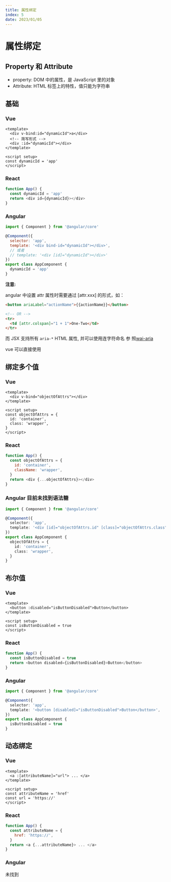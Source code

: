 ```yaml
---
title: 属性绑定
index: 5
date: 2023/01/05
---
```


# 属性绑定

## Property 和 Attribute

- property: DOM 中的属性，是 JavaScript 里的对象
- Attribute: HTML 标签上的特性，值只能为字符串

## 基础

### Vue

```vue
<template>
  <div v-bind:id="dynamicId">a</div>
  <!-- 简写形式 -->
  <div :id="dynamicId"></div>
</template>

<script setup>
const dynamicId = 'app'
</script>
```

### React

```javascript
function App() {
  const dynamicId = 'app'
  return <div id={dynamicId}></div>
}
```

### Angular

```javascript
import { Component } from '@angular/core'

@Component({
  selector: 'app',
  template: '<div bind-id="dynamicId"></div>',
  // 或者
  // template: '<div [id]="dynamicId"></div>'
})
export class AppComponent {
  dynamicId = 'app'
}
```

**注意:**

angular 中设置 attr 属性时需要通过 [attr.xxx] 的形式，如：

```html
<button ariaLabel="actionName">{{actionName}}</button>

<!-- OR -->
<tr>
  <td [attr.colspan]="1 + 1">One-Two</td>
</tr>
```

而 JSX 支持所有 `aria-*` HTML 属性, 并可以使用连字符命名 参
照[wai-aria](https://zh-hans.reactjs.org/docs/accessibility.html#wai-aria)

vue 可以直接使用

## 绑定多个值

### Vue

```vue
<template>
  <div v-bind="objectOfAttrs"></div>
</template>

<script setup>
const objectOfAttrs = {
  id: 'container',
  class: 'wrapper',
}
</script>
```

### React

```javascript
function App() {
  const objectOfAttrs = {
    id: 'container',
    className: 'wrapper',
  }
  return <div {...objectOfAttrs}></div>
}
```

### Angular 目前未找到语法糖

```typescript
import { Component } from '@angular/core'

@Component({
  selector: 'app',
  template: '<div [id]="objectOfAttrs.id" [class]="objectOfAttrs.class"></div>',
})
export class AppComponent {
  objectOfAttrs = {
    id: 'container',
    class: 'wrapper',
  }
}
```

## 布尔值

### Vue

```vue
<template>
  <button :disabled="isButtonDisabled">Button</button>
</template>

<script setup>
const isButtonDisabled = true
</script>
```

### React

```javascript
function App() {
  const isButtonDisabled = true
  return <button disabled={isButtonDisabled}>Button</button>
}
```

### Angular

```typescript
import { Component } from '@angular/core'

@Component({
  selector: 'app',
  template: '<button [disabled]="isButtonDisabled">Button</button>',
})
export class AppComponent {
  isButtonDisabled = true
}
```

## 动态绑定

### Vue

```vue
<template>
  <a :[attributeName]="url"> ... </a>
</template>

<script setup>
const attributeName = 'href'
const url = 'https://'
</script>
```

### React

```javascript
function App() {
  const attributeName = {
    href: 'https://',
  }
  return <a {...attributeName}> ... </a>
}
```

### Angular

未找到
